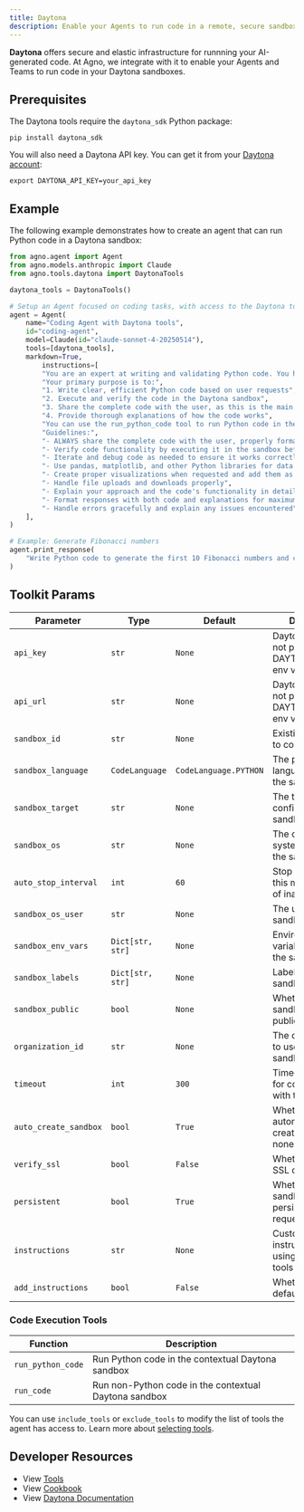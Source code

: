 ```yaml
---
title: Daytona
description: Enable your Agents to run code in a remote, secure sandbox.
---
```


**Daytona** offers secure and elastic infrastructure for runnning your AI-generated code. At Agno, we integrate with it to enable your Agents and Teams to run code in your Daytona sandboxes.

## Prerequisites

The Daytona tools require the `daytona_sdk` Python package:

```shell
pip install daytona_sdk
```

You will also need a Daytona API key. You can get it from your [Daytona account](https://app.daytona.io/account):

```shell
export DAYTONA_API_KEY=your_api_key
```

## Example

The following example demonstrates how to create an agent that can run Python code in a Daytona sandbox:

```python cookbook/tools/daytona_tools.py
from agno.agent import Agent
from agno.models.anthropic import Claude
from agno.tools.daytona import DaytonaTools

daytona_tools = DaytonaTools()

# Setup an Agent focused on coding tasks, with access to the Daytona tools
agent = Agent(
    name="Coding Agent with Daytona tools",
    id="coding-agent",
    model=Claude(id="claude-sonnet-4-20250514"),
    tools=[daytona_tools],
    markdown=True,
        instructions=[
        "You are an expert at writing and validating Python code. You have access to a remote, secure Daytona sandbox.",
        "Your primary purpose is to:",
        "1. Write clear, efficient Python code based on user requests",
        "2. Execute and verify the code in the Daytona sandbox",
        "3. Share the complete code with the user, as this is the main use case",
        "4. Provide thorough explanations of how the code works",
        "You can use the run_python_code tool to run Python code in the Daytona sandbox.",
        "Guidelines:",
        "- ALWAYS share the complete code with the user, properly formatted in code blocks",
        "- Verify code functionality by executing it in the sandbox before sharing",
        "- Iterate and debug code as needed to ensure it works correctly",
        "- Use pandas, matplotlib, and other Python libraries for data analysis when appropriate",
        "- Create proper visualizations when requested and add them as image artifacts to show inline",
        "- Handle file uploads and downloads properly",
        "- Explain your approach and the code's functionality in detail",
        "- Format responses with both code and explanations for maximum clarity",
        "- Handle errors gracefully and explain any issues encountered",
    ],
)

# Example: Generate Fibonacci numbers
agent.print_response(
    "Write Python code to generate the first 10 Fibonacci numbers and calculate their sum and average"
)
```


## Toolkit Params

| Parameter               | Type            | Default         | Description                                                         |
| ----------------------- | --------------- | --------------- | ------------------------------------------------------------------- |
| `api_key`               | `str`           | `None`          | Daytona API key. If not provided, uses DAYTONA_API_KEY env var     |
| `api_url`               | `str`           | `None`          | Daytona API URL. If not provided, uses DAYTONA_API_URL env var     |
| `sandbox_id`            | `str`           | `None`          | Existing sandbox ID to connect to                                  |
| `sandbox_language`      | `CodeLanguage`  | `CodeLanguage.PYTHON` | The programming language to run on the sandbox           |
| `sandbox_target`        | `str`           | `None`          | The target configuration for sandbox creation                      |
| `sandbox_os`            | `str`           | `None`          | The operating system to run on the sandbox                         |
| `auto_stop_interval`    | `int`           | `60`            | Stop sandbox after this many minutes of inactivity                 |
| `sandbox_os_user`       | `str`           | `None`          | The user to run the sandbox as                                     |
| `sandbox_env_vars`      | `Dict[str, str]`| `None`          | Environment variables to set in the sandbox                        |
| `sandbox_labels`        | `Dict[str, str]`| `None`          | Labels to set on the sandbox                                       |
| `sandbox_public`        | `bool`          | `None`          | Whether the sandbox should be public                               |
| `organization_id`       | `str`           | `None`          | The organization ID to use for the sandbox                         |
| `timeout`               | `int`           | `300`           | Timeout in seconds for communication with the sandbox              |
| `auto_create_sandbox`   | `bool`          | `True`          | Whether to automatically create a sandbox if none exists           |
| `verify_ssl`            | `bool`          | `False`         | Whether to verify SSL certificates                                 |
| `persistent`            | `bool`          | `True`          | Whether the sandbox should persist between requests                |
| `instructions`          | `str`           | `None`          | Custom instructions for using the Daytona tools                    |
| `add_instructions`      | `bool`          | `False`         | Whether to add default instructions                                |

### Code Execution Tools

| Function           | Description                                                  |
| ------------------ | ------------------------------------------------------------ |
| `run_python_code`  | Run Python code in the contextual Daytona sandbox               |
| `run_code`         | Run non-Python code in the contextual Daytona sandbox               |

You can use `include_tools` or `exclude_tools` to modify the list of tools the agent has access to. Learn more about [selecting tools](/docs/documentation/tools/selecting-tools).

## Developer Resources

- View [Tools](https://github.com/agno-agi/agno/blob/main/libs/agno/agno/tools/daytona.py)
- View [Cookbook](https://github.com/agno-agi/agno/tree/v2.0/cookbook/tools/daytona_tools.py)
- View [Daytona Documentation](https://www.daytona.io/docs/)